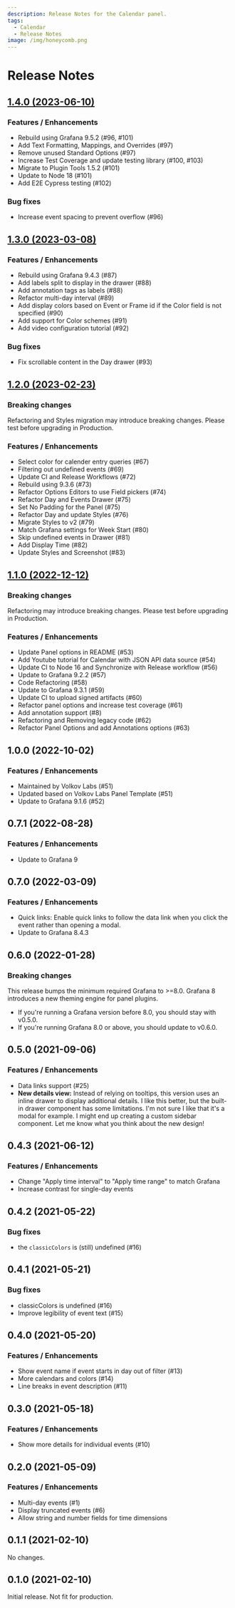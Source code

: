 ```yaml
---
description: Release Notes for the Calendar panel.
tags:
  - Calendar
  - Release Notes
image: /img/honeycomb.png
---
```


# Release Notes

## [1.4.0 (2023-06-10)](/blog/calendar-panel-1.4.0-20230610/)

### Features / Enhancements

- Rebuild using Grafana 9.5.2 (#96, #101)
- Add Text Formatting, Mappings, and Overrides (#97)
- Remove unused Standard Options (#97)
- Increase Test Coverage and update testing library (#100, #103)
- Migrate to Plugin Tools 1.5.2 (#101)
- Update to Node 18 (#101)
- Add E2E Cypress testing (#102)

### Bug fixes

- Increase event spacing to prevent overflow (#96)

## [1.3.0 (2023-03-08)](/blog/calendar-panel-1.3.0-20230311/)

### Features / Enhancements

- Rebuild using Grafana 9.4.3 (#87)
- Add labels split to display in the drawer (#88)
- Add annotation tags as labels (#88)
- Refactor multi-day interval (#89)
- Add display colors based on Event or Frame id if the Color field is not specified (#90)
- Add support for Color schemes (#91)
- Add video configuration tutorial (#92)

### Bug fixes

- Fix scrollable content in the Day drawer (#93)

## [1.2.0 (2023-02-23)](/blog/calendar-panel-1.2.0-20230223/)

### Breaking changes

Refactoring and Styles migration may introduce breaking changes. Please test before upgrading in Production.

### Features / Enhancements

- Select color for calender entry queries (#67)
- Filtering out undefined events (#69)
- Update CI and Release Workflows (#72)
- Rebuild using 9.3.6 (#73)
- Refactor Options Editors to use Field pickers (#74)
- Refactor Day and Events Drawer (#75)
- Set No Padding for the Panel (#75)
- Refactor Day and update Styles (#76)
- Migrate Styles to v2 (#79)
- Match Grafana settings for Week Start (#80)
- Skip undefined events in Drawer (#81)
- Add Display Time (#82)
- Update Styles and Screenshot (#83)

## [1.1.0 (2022-12-12)](/blog/calendar-panel-1.1.0-20221212/)

### Breaking changes

Refactoring may introduce breaking changes. Please test before upgrading in Production.

### Features / Enhancements

- Update Panel options in README (#53)
- Add Youtube tutorial for Calendar with JSON API data source (#54)
- Update CI to Node 16 and Synchronize with Release workflow (#56)
- Update to Grafana 9.2.2 (#57)
- Code Refactoring (#58)
- Update to Grafana 9.3.1 (#59)
- Update CI to upload signed artifacts (#60)
- Refactor panel options and increase test coverage (#61)
- Add annotation support (#8)
- Refactoring and Removing legacy code (#62)
- Refactor Panel Options and add Annotations options (#63)

## 1.0.0 (2022-10-02)

### Features / Enhancements

- Maintained by Volkov Labs (#51)
- Updated based on Volkov Labs Panel Template (#51)
- Update to Grafana 9.1.6 (#52)

## 0.7.1 (2022-08-28)

### Features / Enhancements

- Update to Grafana 9

## 0.7.0 (2022-03-09)

### Features / Enhancements

- Quick links: Enable quick links to follow the data link when you click the event rather than opening a modal.
- Update to Grafana 8.4.3

## 0.6.0 (2022-01-28)

### Breaking changes

This release bumps the minimum required Grafana to >=8.0. Grafana 8 introduces a new theming engine for panel plugins.

- If you're running a Grafana version before 8.0, you should stay with v0.5.0.
- If you're running Grafana 8.0 or above, you should update to v0.6.0.

## 0.5.0 (2021-09-06)

### Features / Enhancements

- Data links support (#25)
- **New details view:** Instead of relying on tooltips, this version uses an inline drawer to display additional details. I like this better, but the built-in drawer component has some limitations. I'm not sure I like that it's a modal for example. I might end up creating a custom sidebar component. Let me know what you think about the new design!

## 0.4.3 (2021-06-12)

### Features / Enhancements

- Change "Apply time interval" to "Apply time range" to match Grafana
- Increase contrast for single-day events

## 0.4.2 (2021-05-22)

### Bug fixes

- the `classicColors` is (still) undefined (#16)

## 0.4.1 (2021-05-21)

### Bug fixes

- classicColors is undefined (#16)
- Improve legibility of event text (#15)

## 0.4.0 (2021-05-20)

### Features / Enhancements

- Show event name if event starts in day out of filter (#13)
- More calendars and colors (#14)
- Line breaks in event description (#11)

## 0.3.0 (2021-05-18)

### Features / Enhancements

- Show more details for individual events (#10)

## 0.2.0 (2021-05-09)

### Features / Enhancements

- Multi-day events (#1)
- Display truncated events (#6)
- Allow string and number fields for time dimensions

## 0.1.1 (2021-02-10)

No changes.

## 0.1.0 (2021-02-10)

Initial release. Not fit for production.
